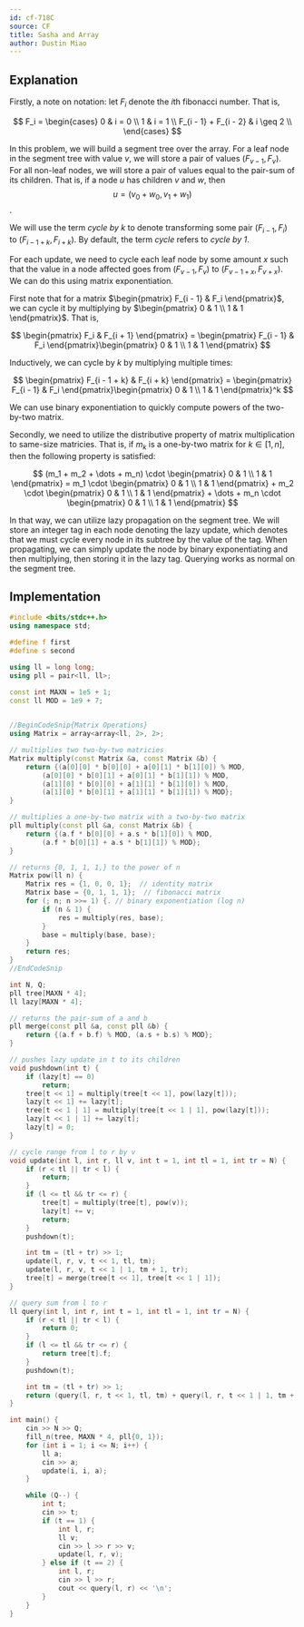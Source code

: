```yaml
---
id: cf-718C
source: CF
title: Sasha and Array
author: Dustin Miao
---
```


## Explanation

Firstly, a note on notation: let $F_i$ denote the $i$th fibonacci number. That is,

$$
F_i = 
\begin{cases} 
	0 & i = 0 \\ 
	1 & i = 1 \\
	F_{i - 1} + F_{i - 2} & i \geq 2 \\
\end{cases}
$$

In this problem, we will build a segment tree over the array. For a leaf node in the segment tree with value $v$, we will store a pair of values $(F_{v - 1}, F_v)$. For all non-leaf nodes, we will store a pair of values equal to the pair-sum of its children. That is, if a node $u$ has children $v$ and $w$, then $$u = (v_0 + w_0, v_1 + w_1)$$. 

We will use the term _cycle by k_ to denote transforming some pair $(F_{i - 1}, F_i)$ to $(F_{i - 1 + k}, F_{i + k})$. By default, the term _cycle_ refers to _cycle by 1_.

For each update, we need to cycle each leaf node by some amount $x$ such that the value in a node affected goes from $(F_{v - 1}, F_v)$ to $(F_{v - 1 + x}, F_{v + x})$. We can do this using matrix exponentiation.

First note that for a matrix $\begin{pmatrix} F_{i - 1} & F_i \end{pmatrix}$, we can cycle it by multiplying by $\begin{pmatrix} 0 & 1 \\ 1 & 1 \end{pmatrix}$. That is,

$$
\begin{pmatrix} F_i & F_{i + 1} \end{pmatrix} = \begin{pmatrix} F_{i - 1} & F_i \end{pmatrix}\begin{pmatrix} 0 & 1 \\ 1 & 1 \end{pmatrix}
$$

Inductively, we can cycle by $k$ by multiplying multiple times:

$$
\begin{pmatrix} F_{i - 1 + k} & F_{i + k} \end{pmatrix} = \begin{pmatrix} F_{i - 1} & F_i \end{pmatrix}\begin{pmatrix} 0 & 1 \\ 1 & 1 \end{pmatrix}^k
$$

We can use binary exponentiation to quickly compute powers of the two-by-two matrix. 

Secondly, we need to utilize the distributive property of matrix multiplication to same-size matricies. That is, if $m_k$ is a one-by-two matrix for $k \in [1, n]$, then the following property is satisfied:

$$
(m_1 + m_2 + \dots + m_n) \cdot \begin{pmatrix} 0 & 1 \\ 1 & 1 \end{pmatrix} = m_1 \cdot \begin{pmatrix} 0 & 1 \\ 1 & 1 \end{pmatrix} + m_2 \cdot \begin{pmatrix} 0 & 1 \\ 1 & 1 \end{pmatrix} + \dots + m_n \cdot \begin{pmatrix} 0 & 1 \\ 1 & 1 \end{pmatrix}
$$

In that way, we can utilize lazy propagation on the segment tree. We will store an integer tag in each node denoting the lazy update, which denotes that we must cycle every node in its subtree by the value of the tag. When propagating, we can simply update the node by binary exponentiating and then multiplying, then storing it in the lazy tag. Querying works as normal on the segment tree. 

## Implementation

<LanguageSection>

<CPPSection>

```cpp
#include <bits/stdc++.h>
using namespace std;

#define f first
#define s second

using ll = long long;
using pll = pair<ll, ll>;

const int MAXN = 1e5 + 1;
const ll MOD = 1e9 + 7;
	

//BeginCodeSnip{Matrix Operations}
using Matrix = array<array<ll, 2>, 2>;

// multiplies two two-by-two matricies
Matrix multiply(const Matrix &a, const Matrix &b) {
	return {(a[0][0] * b[0][0] + a[0][1] * b[1][0]) % MOD, 
		(a[0][0] * b[0][1] + a[0][1] * b[1][1]) % MOD,
		(a[1][0] * b[0][0] + a[1][1] * b[1][0]) % MOD,
		(a[1][0] * b[0][1] + a[1][1] * b[1][1]) % MOD};
}

// multiplies a one-by-two matrix with a two-by-two matrix
pll multiply(const pll &a, const Matrix &b) {
	return {(a.f * b[0][0] + a.s * b[1][0]) % MOD, 
		(a.f * b[0][1] + a.s * b[1][1]) % MOD};
}

// returns {0, 1, 1, 1,} to the power of n
Matrix pow(ll n) { 
	Matrix res = {1, 0, 0, 1};  // identity matrix
	Matrix base = {0, 1, 1, 1};  // fibonacci matrix
	for (; n; n >>= 1) {. // binary exponentiation (log n)
		if (n & 1) {
			res = multiply(res, base);
		}
		base = multiply(base, base);
	}
	return res;
}
//EndCodeSnip

int N, Q;
pll tree[MAXN * 4];
ll lazy[MAXN * 4];

// returns the pair-sum of a and b
pll merge(const pll &a, const pll &b) {
	return {(a.f + b.f) % MOD, (a.s + b.s) % MOD};
}

// pushes lazy update in t to its children
void pushdown(int t) {
	if (lazy[t] == 0)
		return;
	tree[t << 1] = multiply(tree[t << 1], pow(lazy[t]));
	lazy[t << 1] += lazy[t];
	tree[t << 1 | 1] = multiply(tree[t << 1 | 1], pow(lazy[t]));
	lazy[t << 1 | 1] += lazy[t];
	lazy[t] = 0;
}

// cycle range from l to r by v
void update(int l, int r, ll v, int t = 1, int tl = 1, int tr = N) {
	if (r < tl || tr < l) {
		return;
	}
	if (l <= tl && tr <= r) {
		tree[t] = multiply(tree[t], pow(v));
		lazy[t] += v;
		return;
	}
	pushdown(t);

	int tm = (tl + tr) >> 1;
	update(l, r, v, t << 1, tl, tm);
	update(l, r, v, t << 1 | 1, tm + 1, tr);
	tree[t] = merge(tree[t << 1], tree[t << 1 | 1]);
}

// query sum from l to r
ll query(int l, int r, int t = 1, int tl = 1, int tr = N) {
	if (r < tl || tr < l) {
		return 0;
	}
	if (l <= tl && tr <= r) {
		return tree[t].f;
	}
	pushdown(t);

	int tm = (tl + tr) >> 1;
	return (query(l, r, t << 1, tl, tm) + query(l, r, t << 1 | 1, tm + 1, tr)) % MOD;
}

int main() {
	cin >> N >> Q;
	fill_n(tree, MAXN * 4, pll{0, 1});
	for (int i = 1; i <= N; i++) {
		ll a; 
		cin >> a;
		update(i, i, a);
	}

	while (Q--) {
		int t; 
		cin >> t;
		if (t == 1) {
			int l, r; 
			ll v;
			cin >> l >> r >> v;
			update(l, r, v);
		} else if (t == 2) {
			int l, r;
			cin >> l >> r;
			cout << query(l, r) << '\n';
		}
	}
}
```
</CPPSection>

</LanguageSection>
